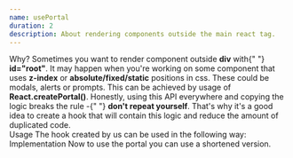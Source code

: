 ```yaml
---
name: usePortal
duration: 2
description: About rendering components outside the main react tag.
---
```


<Section>
  <XL>Why?</XL>
  <M>
    Sometimes you want to render component outside <B>div</B> with{" "}
    <B>id="root"</B>. It may happen when you're working on some component that
    uses <B>z-index</B> or <B>absolute/fixed/static</B> positions in css. These
    could be modals, alerts or prompts.
  </M>
  <M>
    This can be achieved by usage of <B>React.createPortal()</B>. Honestly,
    using this API everywhere and copying the logic breaks the rule -{" "}
    <B>don't repeat yourself</B>. That's why it's a good idea to create a hook
    that will contain this logic and reduce the amount of duplicated code.
  </M>
</Section>

<Section>
  <XL>Usage</XL>
  <M>The hook created by us can be used in the following way:</M>
  <Snippet
    description="Move your components"
    linesCount={28}
    src="/snippets/courses/react-hooks-spellbook/UsePortalUsage.tsx"
  />
</Section>

<Section>
  <XL>Implementation</XL>
  <M>Now to use the portal you can use a shortened version.</M>
  <Snippet
    description="Play with portals"
    linesCount={29}
    src="/snippets/courses/react-hooks-spellbook/usePortal.ts"
  />
</Section>
